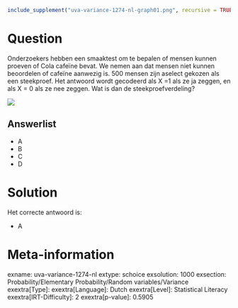 ```r
include_supplement("uva-variance-1274-nl-graph01.png", recursive = TRUE)
```

Question
========

Onderzoekers hebben een smaaktest om te bepalen of mensen kunnen proeven
of Cola cafeïne bevat. We nemen aan dat mensen niet kunnen beoordelen of
cafeïne aanwezig is. 500 mensen zijn aselect gekozen als een steekproef.
Het antwoord wordt gecodeerd als X =1 als ze ja zeggen, en als X = 0 als
ze nee zeggen. Wat is dan de steekproefverdeling?

![](uva-variance-1274-nl-graph01.png)

Answerlist
----------

* A
* B
* C
* D

Solution
========

Het correcte antwoord is: 

* A

Meta-information
================
exname: uva-variance-1274-nl
extype: schoice
exsolution: 1000
exsection: Probability/Elementary Probability/Random variables/Variance
exextra[Type]: 
exextra[Language]: Dutch
exextra[Level]: Statistical Literacy
exextra[IRT-Difficulty]: 2
exextra[p-value]: 0.5905
